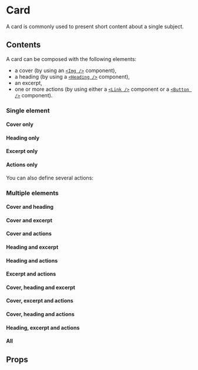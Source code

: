 
<Meta of={CardStories} />

# Card

A card is commonly used to present short content about a single subject.

<Primary />

## Contents

A card can be composed with the following elements:

- a cover (by using an [`<Img />`](/docs/components-atoms-image--docs) component),
- a heading (by using a [`<Heading />`](/docs/components-atoms-typography-heading--docs) component),
- an excerpt,
- one or more actions (by using either a [`<Link />`](/docs/components-atoms-link--docs) component or a [`<Button />`](/docs/components-atoms-button--docs) component).

### Single element

#### Cover only

<Canvas of={CardStories.CoverOnly} />

#### Heading only

<Canvas of={CardStories.HeadingOnly} />

#### Excerpt only

<Canvas of={CardStories.ExcerptOnly} />

#### Actions only

<Canvas of={CardStories.SingleActionOnly} />

You can also define several actions:

<Canvas of={CardStories.MultipleActionsOnly} />

### Multiple elements

#### Cover and heading

<Canvas of={CardStories.CoverAndHeading} />

#### Cover and excerpt

<Canvas of={CardStories.CoverAndExcerpt} />

#### Cover and actions

<Canvas of={CardStories.CoverAndActions} />

#### Heading and excerpt

<Canvas of={CardStories.ExcerptAndHeading} />

#### Heading and actions

<Canvas of={CardStories.HeadingAndActions} />

#### Excerpt and actions

<Canvas of={CardStories.ExcerptAndActions} />

#### Cover, heading and excerpt

<Canvas of={CardStories.CoverExcerptAndHeading} />

#### Cover, excerpt and actions

<Canvas of={CardStories.CoverExcerptAndActions} />

#### Cover, heading and actions

<Canvas of={CardStories.CoverHeadingAndActions} />

#### Heading, excerpt and actions

<Canvas of={CardStories.ExcerptHeadingAndActions} />

#### All

<Canvas of={CardStories.All} />

## Props

<ArgTypes of={CardStories} />
